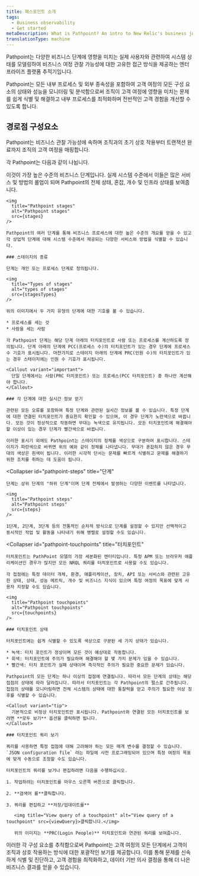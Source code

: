 ```yaml
---
title: 패스포인트 소개
tags:
  - Business observability
  - Get started
metaDescription: What is Pathpoint? An intro to New Relic's business journey observability.
translationType: machine
---
```







Pathpoint는 다양한 비즈니스 단계에 영향을 미치는 실제 사용자와 관련하여 시스템 상태를 모델링하여 비즈니스 여정 관찰 가능성에 대한 고유한 접근 방식을 제공하는 엔터프라이즈 플랫폼 추적기입니다.

Pathpoint는 모든 내부 프로세스 및 외부 종속성을 포함하여 고객 여정의 모든 구성 요소의 상태와 성능을 모니터링 및 분석함으로써 조직이 고객 여정에 영향을 미치는 문제를 쉽게 식별 및 해결하고 내부 프로세스를 최적화하며 전반적인 고객 경험을 개선할 수 있도록 합니다.

## 경로점 구성요소

Pathpoint는 비즈니스 관찰 가능성에 속하며 조직과의 초기 상호 작용부터 트랜잭션 완료까지 조직의 고객 여정을 매핑합니다.

각 Pathpoint는 다음과 같이 나뉩니다.

<CollapserGroup>
  <Collapser
    id="pathpoint-stages"
    title="스테이지"
  >
    이것이 가장 높은 수준의 비즈니스 단계입니다. 실제 시스템 수준에서 이들은 많은 서비스 및 방법의 롤업이 되며 Pathpoint의 전체 상태, 혼잡, 개수 및 인프라 상태를 보여줍니다.

    <img
      title="Pathpoint stages"
      alt="Pathpoint stages"
      src={stages}
    />

    Pathpoint의 여러 단계를 통해 비즈니스 프로세스에 대한 높은 수준의 개요를 얻을 수 있고 각 상업적 단계에 대해 시스템 수준에서 제공되는 다양한 서비스와 방법을 식별할 수 있습니다.

    ### 스테이지의 종류

    단계는 개인 또는 프로세스 단계로 정의됩니다.

    <img
      title="Types of stages"
      alt="types of stages"
      src={stagesTypes}
    />

    위의 이미지에서 두 가지 유형의 단계에 대한 기호를 볼 수 있습니다.

    * 프로세스를 세는 것
    * 사람을 세는 사람

    각 Pathpoint 단계는 해당 단계 아래의 터치포인트로 사람 또는 프로세스를 계산하도록 정의됩니다. 단계 아래의 단계에 PCC(프로세스 수)의 터치포인트가 있는 경우 단계에 프로세스 수 기호가 표시됩니다. 마찬가지로 스테이지 아래의 단계에 PRC(인원 수)의 터치포인트가 있는 경우 스테이지에는 인원 수 기호가 표시됩니다.

    <Callout variant="important">
      단일 단계에서는 사람(PRC 터치포인트) 또는 프로세스(PCC 터치포인트) 중 하나만 계산해야 합니다.
    </Callout>

    ### 각 단계에 대한 실시간 정보 얻기

    관련된 모든 오류를 포함하여 특정 단계와 관련된 실시간 정보를 볼 수 있습니다. 특정 단계에 대한 연결된 터치포인트가 중요한지 확인할 수 있으며, 이 경우 단계가 노란색으로 바뀝니다. 모든 것이 정상적으로 작동하면 무대는 녹색으로 유지됩니다. 모든 터치포인트에 해결해야 할 이상이 있는 경우 단계가 빨간색으로 바뀝니다.

    이러한 표시기 외에도 Pathpoint는 스테이지의 정체를 색상으로 구분하여 표시합니다. 스테이지가 파란색으로 바뀌면 위의 예와 같이 정체를 나타냅니다. 무대가 혼잡하지 않은 경우 무대의 색상은 흰색이 됩니다. 이러한 시각적 단서는 문제를 빠르게 식별하고 문제를 해결하기 위한 조치를 취하는 데 도움이 됩니다.
  </Collapser>

  <Collapser
    id="pathpoint-steps"
    title="단계"
  >
    단계는 상위 단계의 "하위 단계"이며 단계 전체에서 발생하는 다양한 이벤트를 나타냅니다.

    <img
      title="Pathpoint steps"
      alt="Pathpoint steps"
      src={steps}
    />

    1단계, 2단계, 3단계 등의 전통적인 순차적 방식으로 단계를 설정할 수 있지만 선택적이고 동시적인 작업 및 활동을 나타내기 위해 병렬로 설정할 수도 있습니다.
  </Collapser>

  <Collapser
    id="pathpoint-touchpoints"
    title="터치포인트"
  >
    터치포인트는 PathPoint 모델의 가장 세분화된 엔터티입니다. 특정 APM 또는 브라우저 애플리케이션인 경우가 많지만 모든 NRQL 쿼리를 터치포인트로 사용할 수도 있습니다.

    각 접점에는 특정 데이터 개체, 환경, 애플리케이션, 장치, API 또는 서비스와 관련된 고유한 상태, 상태, 성능 메트릭, 개수 및 비즈니스 지식이 있으며 특정 여정의 목표에 맞게 사용자 지정할 수도 있습니다.

    <img
      title="Pathpoint touchpoints"
      alt="Pathpoint touchpoints"
      src={touchpoints}
    />

    ### 터치포인트 상태

    터치포인트에는 쉽게 식별할 수 있도록 색상으로 구분된 세 가지 상태가 있습니다.

    * 녹색: 터치 포인트가 정상이며 모든 것이 예상대로 작동합니다.
    * 회색: 터치포인트에 주의가 필요하며 해결해야 할 몇 가지 문제가 있을 수 있습니다.
    * 빨간색: 터치 포인트가 실패 상태이며 즉각적인 주의가 필요한 중요한 문제가 있습니다.

    Pathpoint의 모든 단계는 하나 이상의 접점에 연결됩니다. 따라서 모든 단계의 상태는 해당 접점의 상태에 따라 달라집니다. 따라서 터치포인트는 각 Pathpoint의 펄스로 간주됩니다. 접점의 상태를 모니터링하면 전체 시스템의 상태에 대한 통찰력을 얻고 주의가 필요한 이상 징후를 식별할 수 있습니다.

    <Callout variant="tip">
      기본적으로 비정상 터치포인트만 표시됩니다. Pathpoint와 연결된 모든 터치포인트를 보려면 **모두 보기** 옵션을 클릭하면 됩니다.
    </Callout>

    ### 터치포인트 쿼리 보기

    쿼리를 사용하면 특정 접점에 대해 고려해야 하는 모든 매개 변수를 결정할 수 있습니다. `JSON configuration file` 라는 파일에 사전 프로그래밍되어 있으며 특정 여정의 목표에 맞게 수동으로 조정할 수도 있습니다.

    터치포인트의 쿼리를 보거나 편집하려면 다음을 수행하십시오.

    1. 작업하려는 터치포인트를 마우스 오른쪽 버튼으로 클릭합니다.

    2. **검색어 를**클릭합니다.

    3. 쿼리를 편집하고 **저장/업데이트를**

       <img title="View query of a touchpoint" alt="View query of a touchpoint" src={viewQuery}>클릭합니다.</img>

       위의 이미지는 **PRC(Login People)** 터치포인트와 연관된 쿼리를 보여줍니다.
  </Collapser>
</CollapserGroup>

이러한 각 구성 요소를 추적함으로써 Pathpoint는 고객 여정의 모든 단계에서 고객이 조직과 상호 작용하는 방식에 대한 포괄적인 보기를 제공합니다. 이를 통해 문제를 신속하게 식별 및 진단하고, 고객 경험을 최적화하고, 데이터 기반 의사 결정을 통해 더 나은 비즈니스 결과를 얻을 수 있습니다.